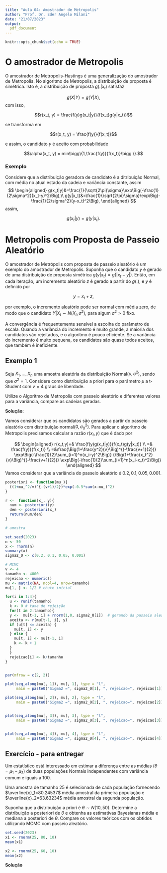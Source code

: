```yaml
---
title: "Aula 04: Amostrador de Metropolis"
author: "Prof. Dr. Eder Angelo Milani"
date: "21/07/2023"
output: 
  pdf_document
---
```


```r
knitr::opts_chunk$set(echo = TRUE)
```


# O amostrador de Metropolis

O amostrador de Metropolis-Hastings é uma generalização do amostrador de Metropolis. No algoritmo de Metropolis, a distribuição de proposta é simétrica. Isto é, a distribuição de proposta $g(. | x_t)$ satisfaz  

$$g(X|Y) = g(Y|X),$$
com isso,  

$$r(x_t, y) = \frac{f(y)g(x_t|y)}{f(x_t)g(y|x_t)}$$ 

se transforma em  

$$r(x_t, y) = \frac{f(y)}{f(x_t)}$$  

e assim, o candidato $y$ é aceito com probabilidade  

$$\alpha(x_t, y) = min\bigg\{1,\frac{f(y)}{f(x_t)}\bigg \}.$$  

### Exemplo

Considere que a distribuição geradora de candidato é a ditribuição Normal, com média no atual estado da cadeia e variância constante, assim
$$
\begin{aligned}
g(x_t|y)&=\frac{1}{\sqrt{2\pi}\sigma}\exp\Big(-\frac{1}{2\sigma^2}(x_t-y)^2\Big),\\
g(y|x_t)&=\frac{1}{\sqrt{2\pi}\sigma}\exp\Big(-\frac{1}{2\sigma^2}(y-x_t)^2\Big),
\end{aligned}
$$
assim, 

$$g(x_t|y) = g(y|x_t).$$


# Metropolis com Proposta de Passeio Aleatório

O amostrador de Metrópolis com proposta de passeio aleatório é um exemplo do amostrador de Metropolis. Suponha que o candidato $y$ é gerado de uma distribuição de proposta simétrica $g(y|x_t) = g(|x_t-y|)$. Então, em cada iteração, um incremento aleatório $z$ é gerado a partir do $g(.)$, e $y$ é definido por  

$$y = x_t + z,$$  

por exemplo, o incremento aleatório pode ser normal com média zero, de modo que o candidato $Y|X_t \sim N(X_t, \sigma ^2),$ para algum $\sigma^2 > 0$ fixo.


A convergência é frequentemente sensível a escolha do parâmetro de escala. Quando a variância do incremento é muito grande, a maioria dos candidatos são rejeitados, e o algoritmo é pouco eficiente. Se a variância do incremento é muito pequena, os candidatos são quase todos aceitos, que também é ineficiente.  

## Exemplo 1

Seja $X_1,...,X_n$ uma amostra aleatória da distribuição Normal($\mu, \sigma^2$), sendo que $\sigma^2=1$. Considere como distribuição a priori para o parâmetro $\mu$ a t-Student com $v=4$ graus de liberdade. 

Utilize o Algoritmo de Metropolis com passeio aleatório e diferentes valores para a variância, compare as cadeias geradas. 


**Solução:**

Vamos considerar que os candidatos são gerados a partir do passeio aleatório com distribuição normal($0, \sigma_0^2)$. Para aplicar o algoritmo de Metropolis precisamos calcular a razão $r(x_t,y)$ que é dado por 

$$
\begin{aligned}
r(x_t,y)=& \frac{f(y)g(x_t|y)}{f(x_t)g(y|x_t)} \\
=& \frac{f(y)}{f(x_t)} \\
=&\frac{\Big(1+\frac{y^2}{v}\Big)^{(-\frac{v+1}{2})} \exp\Big(-\frac{1}{2}\sum_{i=1}^n(x_i-y)^2\Big)}
{\Big(1+\frac{x_t^2}{v}\Big)^{(-\frac{v+1}{2})} \exp\Big(-\frac{1}{2}\sum_{i=1}^n(x_i-x_t)^2\Big)}
\end{aligned}
$$
Vamos considerar que a variância do passeio aleatório é $0.2, 0.1, 0.05, 0.001$. 


```r
posteriori <- function(mu_){
  ((1+mu_^2/v)^{-(v+1)/2})*exp(-0.5*sum(x-mu_)^2)
}

r <-  function(x_, y){
  num <- posteriori(y)
  den <- posteriori(x_)
  return(num/den)
}

# amostra

set.seed(2023)
n <- 50
x <- rnorm(n)
summary(x)
sigma2_0 <- c(0.2, 0.1, 0.05, 0.001)

# MCMC
v <- 4
tamanho <- 4000
rejeicao <- numeric()
mu <- matrix(NA, ncol=4, nrow=tamanho)
mu[1, ] <- 1/2 # chute inicial

for(i in 1:4){
  u <- runif(tamanho)
  k <- 0 # taxa de rejeição
  for(t in 2:tamanho){
  y <-  mu[t-1, i] + rnorm(1,0, sigma2_0[i])  # gerando da passeio aleatorio com distribuição Normal com media 0 e vairancia sigma2_0
  aceita <- r(mu[t-1, i], y)
  if (u[t] <= aceita) {
    mu[t, i] <- y
  } else {
    mu[t, i] <- mu[t-1, i]
    k <- k + 1
  }
  }
  rejeicao[i] <- k/tamanho
} 


par(mfrow = c(2, 2))

plot(seq_along(mu[, 1]), mu[, 1], type = "l", 
     main = paste0("Sigma2 =", sigma2_0[1], ", rejeicao=", rejeicao[1]), col ="blue")

plot(seq_along(mu[, 2]), mu[, 2], type = "l", 
     main = paste0("Sigma2 =", sigma2_0[2], ", rejeicao=", rejeicao[2]), col ="red")


plot(seq_along(mu[, 3]), mu[, 3], type = "l", 
     main = paste0("Sigma2 =", sigma2_0[3], ", rejeicao=", rejeicao[3]), col ="green")


plot(seq_along(mu[, 4]), mu[, 4], type = "l", 
     main = paste0("Sigma2 =", sigma2_0[4], ", rejeicao=", rejeicao[4]), col ="yellow")

```


## Exercício - para entregar


Um estatístico está interessado em estimar a diferença entre as médias ($\theta = \mu_1-\mu_2)$ de duas populações Normais independentes com variância comum e iguais a 100. 

Uma amostra de tamanho 25 é selecionada de cada população fornecendo $\overline{x}_1=80.24537$ média amostral da primeira população e $\overline{x}_2=63.63234$ média amostral da segunda população. 


Suponha que a distribuição a priori é $\theta \sim N(10, 50)$. Determine a distribuição a posteriori de $\theta$ e obtenha as estimativas Bayesianas média e mediana a posteriori de $\theta$.  Compare os valores teóricos com os obtidos utilizando MCMC com passeio aleatório. 

```r
set.seed(2023)
x1 <- rnorm(25, 80, 10)
mean(x1)

x2 <- rnorm(25, 60, 10)
mean(x2)

```

**Solução**

